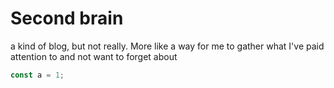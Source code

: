 # Second brain

a kind of blog, but not really. More like a way for me to gather what I've paid attention to and not want to forget about

```javascript
const a = 1;
```
